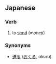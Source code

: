 == Japanese ==
{{ja-kanjitab|送|金}}
{{see|送金}}
===Verb===
{{ja-verb|kk|type=3|hira=そうきんする|rom=sōkinsuru}}

# to [[send]] (money)

===Synonyms===
*[[送る]] ([[おくる]], okuru)